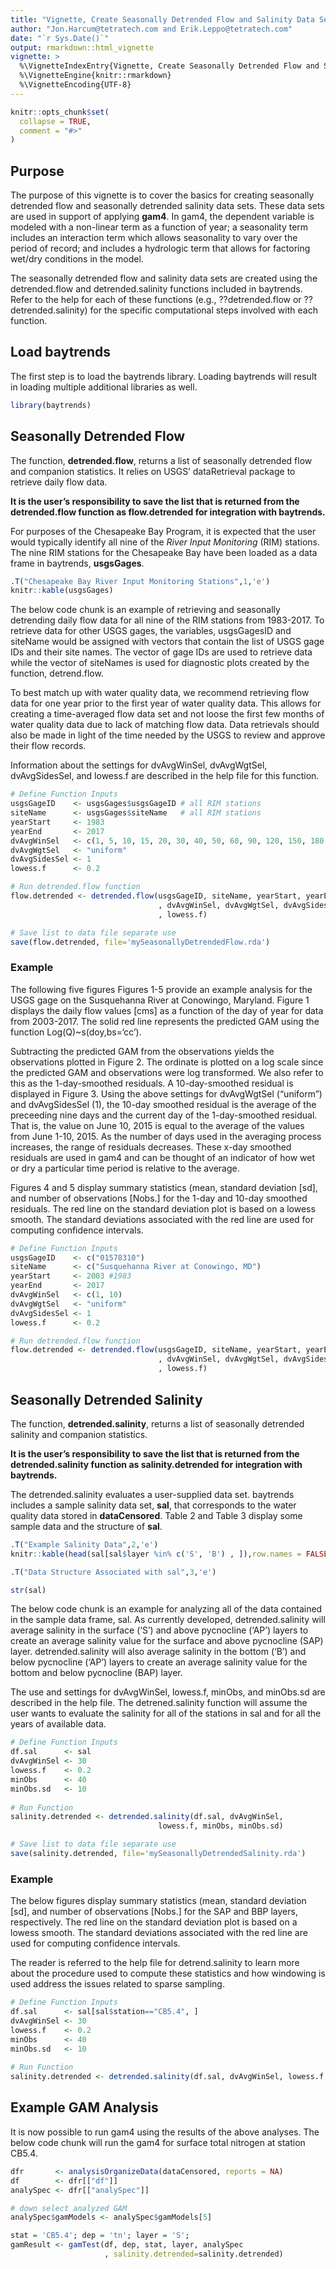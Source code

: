 ```yaml
---
title: "Vignette, Create Seasonally Detrended Flow and Salinity Data Sets"
author: "Jon.Harcum@tetratech.com and Erik.Leppo@tetratech.com"
date: "`r Sys.Date()`"
output: rmarkdown::html_vignette
vignette: >
  %\VignetteIndexEntry{Vignette, Create Seasonally Detrended Flow and Salinity Data Sets}
  %\VignetteEngine{knitr::rmarkdown}
  %\VignetteEncoding{UTF-8}
---
```

<!-- Data is in vignettes\data folder  -->
```r
knitr::opts_chunk$set(
  collapse = TRUE,
  comment = "#>"
)
```

## Purpose
The purpose of this vignette is to cover the basics for creating seasonally detrended flow and seasonally detrended salinity data sets. These data sets are used in support of applying **gam4**. In gam4, the dependent variable is modeled with a non-linear term as a function of year; a seasonality term includes an interaction term which allows seasonality to vary over the period of record; and includes a hydrologic term that allows for factoring wet/dry conditions in the model.

The seasonally detrended flow and salinity data sets are created using the detrended.flow and detrended.salinity functions included in baytrends. Refer to the help for each of these functions (e.g., ??detrended.flow or ??detrended.salinity) for the specific computational steps involved with each function.

## Load baytrends

The first step is to load the baytrends library. Loading baytrends will result in loading multiple additional libraries as well.  

```r
library(baytrends)
```

## Seasonally Detrended Flow

The function, **detrended.flow**, returns a list of seasonally detrended flow and companion statistics. It relies on USGS' dataRetrieval package to retrieve daily flow data.

**It is the user's responsibility to save the list that is returned from the detrended.flow function as flow.detrended for integration with baytrends.**

For purposes of the Chesapeake Bay Program, it is expected that the user would typically identify all nine of the *River Input Monitoring* (RIM) stations. The nine RIM stations for the Chesapeake Bay have been loaded as a data frame in baytrends, **usgsGages**.

```r
.T("Chesapeake Bay River Input Monitoring Stations",1,'e')
knitr::kable(usgsGages)
```

The below code chunk is an example of retrieving and seasonally detrending daily flow data for all nine of the RIM stations from 1983-2017. To retrieve data for other USGS gages, the variables, usgsGagesID and siteName would be assigned with vectors that contain the list of USGS gage IDs and their site names. The vector of gage IDs are used to retrieve data while the vector of siteNames is used for diagnostic plots created by the function, detrend.flow.  

To best match up with water quality data, we recommend retrieving flow data for one year prior to the first year of water quality data. This allows for creating a time-averaged flow data set and not loose the first few months of water quality data due to lack of matching flow data. Data retrievals should also be made in light of the time needed by the USGS to review and approve their flow records.  

Information about the settings for dvAvgWinSel, dvAvgWgtSel, dvAvgSidesSel, and lowess.f are described in the help file for this function.  

```r
# Define Function Inputs
usgsGageID    <- usgsGages$usgsGageID # all RIM stations
siteName      <- usgsGages$siteName   # all RIM stations
yearStart     <- 1983
yearEnd       <- 2017
dvAvgWinSel   <- c(1, 5, 10, 15, 20, 30, 40, 50, 60, 90, 120, 150, 180, 210)
dvAvgWgtSel   <- "uniform"
dvAvgSidesSel <- 1
lowess.f      <- 0.2

# Run detrended.flow function
flow.detrended <- detrended.flow(usgsGageID, siteName, yearStart, yearEnd
                                 , dvAvgWinSel, dvAvgWgtSel, dvAvgSidesSel
                                 , lowess.f)

# Save list to data file separate use
save(flow.detrended, file='mySeasonallyDetrendedFlow.rda')
```

### Example 

The following five figures Figures 1-5 provide an example analysis for the USGS gage on the Susquehanna River at Conowingo, Maryland. Figure 1 displays the daily flow values [cms] as a function of the day of year for data from 2003-2017. The solid red line represents the predicted GAM using the function Log(Q)~s(doy,bs='cc').  

Subtracting the predicted GAM from the observations yields the observations plotted in Figure 2. The ordinate is plotted on a log scale since the predicted GAM and observations were log transformed. We also refer to this as the 1-day-smoothed residuals. A 10-day-smoothed residual is displayed in Figure 3. Using the above settings for dvAvgWgtSel ("uniform") and dvAvgSidesSel (1), the 10-day smoothed residual is the average of the preceeding nine days and the current day of the 1-day-smoothed residual. That is, the value on June 10, 2015 is equal to the average of the values from June 1-10, 2015. As the number of days used in the averaging process increases, the range of residuals decreases. These x-day smoothed residuals are used in gam4 and can be thought of an indicator of how wet or dry a particular time period is relative to the average.

Figures 4 and 5 display summary statistics (mean, standard deviation [sd], and number of observations [Nobs.] for the 1-day and 10-day smoothed residuals. The red line on the standard deviation plot is based on a lowess smooth. The standard deviations associated with the red line are used for computing confidence intervals.

```r

# Define Function Inputs
usgsGageID    <- c("01578310")
siteName      <- c("Susquehanna River at Conowingo, MD")
yearStart     <- 2003 #1983
yearEnd       <- 2017
dvAvgWinSel   <- c(1, 10)
dvAvgWgtSel   <- "uniform"
dvAvgSidesSel <- 1
lowess.f      <- 0.2

# Run detrended.flow function
flow.detrended <- detrended.flow(usgsGageID, siteName, yearStart, yearEnd
                                 , dvAvgWinSel, dvAvgWgtSel, dvAvgSidesSel
                                 , lowess.f)
```

## Seasonally Detrended Salinity

The function, **detrended.salinity**, returns a list of seasonally detrended salinity and companion statistics. 

**It is the user's responsibility to save the list that is returned from the detrended.salinity function as salinity.detrended for integration with baytrends.**

The detrended.salinity evaluates a user-supplied data set. baytrends includes a sample salinity data set, **sal**, that corresponds to the water quality data stored in **dataCensored**. Table 2 and Table 3 display some sample data and the structure of **sal**.


```r
.T("Example Salinity Data",2,'e')
knitr::kable(head(sal[sal$layer %in% c('S', 'B') , ]),row.names = FALSE)

.T("Data Structure Associated with sal",3,'e')
```
```r
str(sal)
```

The below code chunk is an example for analyzing all of the data contained in the sample data frame, sal. As currently developed, detrended.salinity will average salinity in the surface ('S') and above pycnocline ('AP') layers to create an average salinity value for the surface and above pycnocline (SAP) layer.  detrended.salinity will also average salinity in the bottom ('B') and below pycnocline ('AP') layers to create an average salinity value for the bottom and below pycnocline (BAP) layer.  

The use and settings for dvAvgWinSel, lowess.f, minObs, and minObs.sd are described in the help file. The detrened.salinity function will assume the user wants to evaluate the salinity for all of the stations in sal and for all the years of available data.  

```r

# Define Function Inputs
df.sal      <- sal
dvAvgWinSel <- 30
lowess.f    <- 0.2
minObs      <- 40
minObs.sd   <- 10
                 
# Run Function
salinity.detrended <- detrended.salinity(df.sal, dvAvgWinSel, 
                                 lowess.f, minObs, minObs.sd)   

# Save list to data file separate use
save(salinity.detrended, file='mySeasonallyDetrendedSalinity.rda')
```

### Example

The below figures display summary statistics (mean, standard deviation [sd], and number of observations [Nobs.] for the SAP and BBP layers, respectively. The red line on the standard deviation plot is based on a lowess smooth. The standard deviations associated with the red line are used for computing confidence intervals.

The reader is referred to the help file for detrend.salinity to learn more about the procedure used to compute these statistics and how windowing is used address the issues related to sparse sampling.  

```r
# Define Function Inputs
df.sal      <- sal[sal$station=="CB5.4", ]
dvAvgWinSel <- 30
lowess.f    <- 0.2
minObs      <- 40
minObs.sd   <- 10
                 
# Run Function
salinity.detrended <- detrended.salinity(df.sal, dvAvgWinSel, lowess.f, minObs, minObs.sd) 
```

## Example GAM Analysis 

It is now possible to run gam4 using the results of the above analyses. The below code chunk will run the gam4 for surface total nitrogen at station CB5.4.  

```r
dfr       <- analysisOrganizeData(dataCensored, reports = NA)
df        <- dfr[["df"]]
analySpec <- dfr[["analySpec"]]

# down select analyzed GAM
analySpec$gamModels <- analySpec$gamModels[5]

stat = 'CB5.4'; dep = 'tn'; layer = 'S';
gamResult <- gamTest(df, dep, stat, layer, analySpec
                     , salinity.detrended=salinity.detrended)

```
